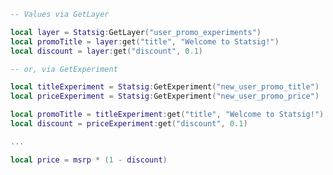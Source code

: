 ```lua
-- Values via GetLayer

local layer = Statsig:GetLayer("user_promo_experiments")
local promoTitle = layer:get("title", "Welcome to Statsig!")
local discount = layer:get("discount", 0.1)

-- or, via GetExperiment

local titleExperiment = Statsig:GetExperiment("new_user_promo_title")
local priceExperiment = Statsig:GetExperiment("new_user_promo_price")

local promoTitle = titleExperiment:get("title", "Welcome to Statsig!")
local discount = priceExperiment:get("discount", 0.1)

...

local price = msrp * (1 - discount)
```
